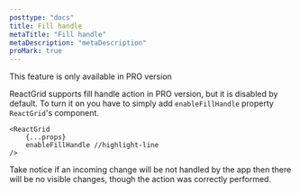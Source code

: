 ```yaml
---
posttype: "docs"
title: Fill handle
metaTitle: "Fill handle"
metaDescription: "metaDescription"
proMark: true
---
```


<Alert color="primary">
	<i class="fas fa-exclamation-circle pr-3"></i>
	This feature is only available in PRO version
</Alert>

ReactGrid supports fill handle action in PRO version, but it is disabled by default. To turn it on you have to simply
add `enableFillHandle` property `ReactGrid`'s component.

```tsx
<ReactGrid
    {...props}
    enableFillHandle //highlight-line
/>
```

Take notice if an incoming change will be not handled by the app then there will be no visible changes, 
though the action was correctly performed.